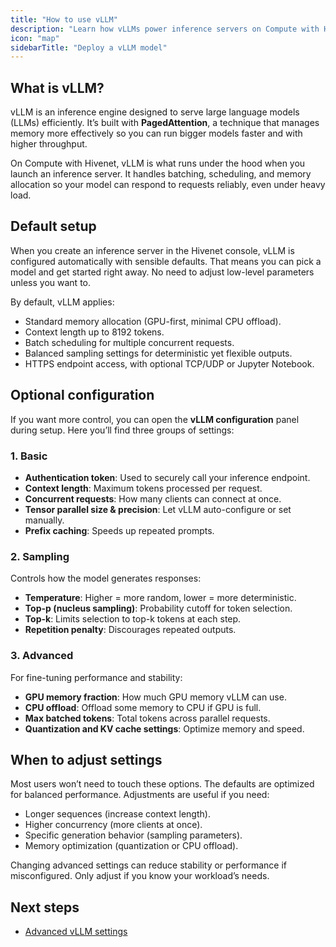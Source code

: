 ```yaml
---
title: "How to use vLLM"
description: "Learn how vLLMs power inference servers on Compute with Hivenet, including default settings and optional configuration."
icon: "map"
sidebarTitle: "Deploy a vLLM model"
---
```


## What is vLLM?

vLLM is an inference engine designed to serve large language models (LLMs) efficiently. It’s built with **PagedAttention**, a technique that manages memory more effectively so you can run bigger models faster and with higher throughput.

On Compute with Hivenet, vLLM is what runs under the hood when you launch an inference server. It handles batching, scheduling, and memory allocation so your model can respond to requests reliably, even under heavy load.

## Default setup

When you create an inference server in the Hivenet console, vLLM is configured automatically with sensible defaults. That means you can pick a model and get started right away. No need to adjust low-level parameters unless you want to.

By default, vLLM applies:

- Standard memory allocation (GPU-first, minimal CPU offload).
- Context length up to 8192 tokens.
- Batch scheduling for multiple concurrent requests.
- Balanced sampling settings for deterministic yet flexible outputs.
- HTTPS endpoint access, with optional TCP/UDP or Jupyter Notebook.

## Optional configuration

If you want more control, you can open the **vLLM configuration** panel during setup. Here you’ll find three groups of settings:

### 1. Basic

- **Authentication token**: Used to securely call your inference endpoint.
- **Context length**: Maximum tokens processed per request.
- **Concurrent requests**: How many clients can connect at once.
- **Tensor parallel size & precision**: Let vLLM auto-configure or set manually.
- **Prefix caching**: Speeds up repeated prompts.

### 2. Sampling

Controls how the model generates responses:

- **Temperature**: Higher = more random, lower = more deterministic.
- **Top-p (nucleus sampling)**: Probability cutoff for token selection.
- **Top-k**: Limits selection to top-k tokens at each step.
- **Repetition penalty**: Discourages repeated outputs.

### 3. Advanced

For fine-tuning performance and stability:

- **GPU memory fraction**: How much GPU memory vLLM can use.
- **CPU offload**: Offload some memory to CPU if GPU is full.
- **Max batched tokens**: Total tokens across parallel requests.
- **Quantization and KV cache settings**: Optimize memory and speed.

## When to adjust settings

Most users won’t need to touch these options. The defaults are optimized for balanced performance. Adjustments are useful if you need:

- Longer sequences (increase context length).
- Higher concurrency (more clients at once).
- Specific generation behavior (sampling parameters).
- Memory optimization (quantization or CPU offload).

<Warning>
  Changing advanced settings can reduce stability or performance if misconfigured. Only adjust if you know your workload’s needs.
</Warning>

## Next steps

- [Advanced vLLM settings](/articles/advanced-vllm-settings)